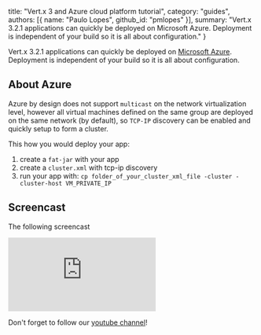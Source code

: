   title: "Vert.x 3 and Azure cloud platform tutorial",
  category: "guides",
  authors: [{
    name: "Paulo Lopes",
    github_id: "pmlopes"
  }],
  summary: "Vert.x 3.2.1 applications can quickly be deployed on Microsoft Azure. Deployment is independent of your build so it is all about configuration."
}

Vert.x 3.2.1 applications can quickly be deployed on [Microsoft Azure](http://portal.azure.com/). Deployment is independent of your build so it is all about configuration.

## About Azure

Azure by design does not support `multicast` on the network virtualization level, however all virtual machines defined
on the same group are deployed on the same network (by default), so `TCP-IP` discovery can be enabled and quickly setup
to form a cluster.

This how you would deploy your app:

1. create a `fat-jar` with your app
2. create a `cluster.xml` with tcp-ip discovery
3. run your app with: `cp folder_of_your_cluster_xml_file -cluster -cluster-host VM_PRIVATE_IP`

## Screencast

The following screencast 

<div className="youtube-embed">
<iframe src="https://www.youtube.com/embed/nGQs_swWwAM" frameBorder="0" allowFullScreen></iframe>
</div>

Don't forget to follow our [youtube channel](https://www.youtube.com/channel/UCGN6L3tRhs92Uer3c6VxOSA)!
